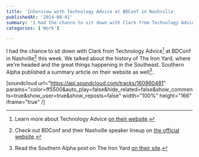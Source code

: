```yaml
---
title: 'Interview with Technology Advice at BDConf in Nashville'
publishedAt: '2014-08-01'
summary: 'I had the chance to sit down with Clark from Technology Advice[^1] at BDConf in Nashville[^2] this week. We talked about the history of The Iron Yard, where we're headed and the great things happening...'
categories: ['Work']

---
```


I had the chance to sit down with Clark from Technology Advice[^1] at BDConf in Nashville[^2] this week. We talked about the history of The Iron Yard, where we're headed and the great things happening in the Southeast. Southern Alpha published a summary article on their website as well[^3].

[soundcloud url="https://api.soundcloud.com/tracks/160960481" params="color=ff5500&auto\_play=false&hide\_related=false&show\_comments=true&show\_user=true&show\_reposts=false" width="100%" height="166" iframe="true" /]

[^1]: Learn more about Technology Advice [on their website](http://technologyadvice.com/).



[^2]: Check out BDConf and their Nashville speaker lineup on [the official website](http://bdconf.com/events/nashville-2014/).



[^3]: Read the Southern Alpha post on The Iron Yard [on their site](http://southernalpha.com/iron-yard/).
